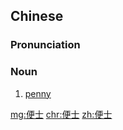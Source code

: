 ==Chinese==
{{zh-forms}}

===Pronunciation===
{{zh-pron
|m=biànshì
|c=bin6 si6-2
|cat=n
}}

===Noun===
{{zh-noun}}

# [[penny]]

[[mg:便士]]
[[chr:便士]]
[[zh:便士]]